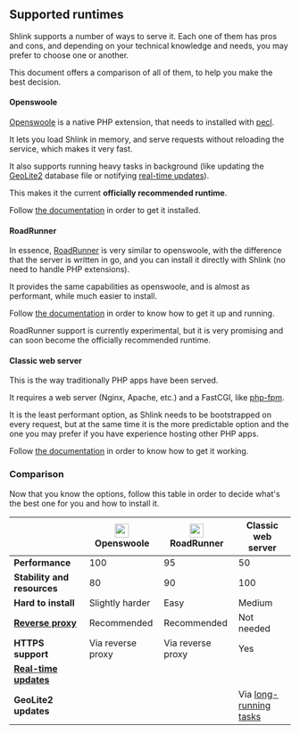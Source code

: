 
## Supported runtimes

Shlink supports a number of ways to serve it. Each one of them has pros and cons, and depending on your technical knowledge and needs, you may prefer to choose one or another.

This document offers a comparison of all of them, to help you make the best decision.

#### Openswoole

[Openswoole](https://openswoole.com/) is a native PHP extension, that needs to installed with [pecl](https://pecl.php.net/).

It lets you load Shlink in memory, and serve requests without reloading the service, which makes it very fast.

It also supports running heavy tasks in background (like updating the [GeoLite2](/documentation/geolite-license-key/) database file or notifying [real-time updates](/documentation/advanced/real-time-updates/)).

This makes it the current **officially recommended runtime**.

Follow [the documentation](/documentation/supported-runtimes/serve-with-openswoole) in order to get it installed.

#### RoadRunner

In essence, [RoadRunner](https://roadrunner.dev/) is very similar to openswoole, with the difference that the server is written in go, and you can install it directly with Shlink (no need to handle PHP extensions).

It provides the same capabilities as openswoole, and is almost as performant, while much easier to install.

Follow [the documentation](/documentation/supported-runtimes/serve-with-roadrunner) in order to know how to get it up and running.

<Callout type="warning">
  RoadRunner support is currently experimental, but it is very promising and can soon become the officially recommended runtime.
</Callout>

#### Classic web server

This is the way traditionally PHP apps have been served.

It requires a web server (Nginx, Apache, etc.) and a FastCGI, like [php-fpm](https://www.php.net/manual/en/install.fpm.php).

It is the least performant option, as Shlink needs to be bootstrapped on every request, but at the same time it is the more predictable option and the one you may prefer if you have experience hosting other PHP apps.

Follow [the documentation](/documentation/supported-runtimes/classic-web-server) in order to know how to get it working.

### Comparison

Now that you know the options, follow this table in order to decide what's the best one for you and how to install it.

|                                                                              | <img src="/images/logos/openswoole.png" width="25" className="d-inline me-1" /> Openswoole | <img src="/images/logos/roadrunner.png" width="25" className="d-inline me-1" /> RoadRunner | Classic web server                                           |
|------------------------------------------------------------------------------|--------------------------------------------------------------------------------------------|--------------------------------------------------------------------------------------------|--------------------------------------------------------------|
| **Performance**                                                              | <span className="text-success">100</span>                                                  | <span className="text-success">95</span>                                                   | <span className="text-warning">50</span>                     |
| **Stability and resources**                                                  | 80                                                                                         | 90                                                                                         | 100                                                          |
| **Hard to install**                                                          | Slightly harder                                                                            | <span className="text-success">Easy</span>                                                 | Medium                                                       |
| **[Reverse proxy](/documentation/advanced/exposing-through-reverse-proxy/)** | Recommended                                                                                | Recommended                                                                                | <span className="text-success">Not needed</span>             |
| **HTTPS support**                                                            | Via reverse proxy                                                                          | Via reverse proxy                                                                          | Yes                                                          |
| **[Real-time updates](/documentation/advanced/real-time-updates/)**          | <FontAwesomeIcon icon={faCheck} className="text-success" />                                | <FontAwesomeIcon icon={faCheck} className="text-success" />                                | <FontAwesomeIcon icon={faXmark} className="text-danger" />   |
| **GeoLite2 updates**                                                         | <FontAwesomeIcon icon={faCheck} className="text-success" />                                | <FontAwesomeIcon icon={faCheck} className="text-success" />                                | Via [long-running tasks](/documentation/long-running-tasks/) |
